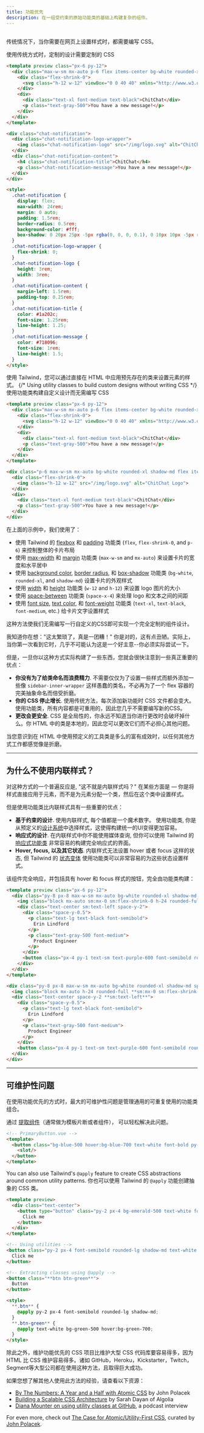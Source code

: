 ```yaml
---
title: 功能优先
description: 在一组受约束的原始功能类的基础上构建复杂的组件。
---
```



## <Heading hidden>Overview</Heading>

<!-- Traditionally, whenever you need to style something on the web, you write CSS. -->
传统情况下，当你需要在网页上设置样式时，都需要编写 CSS。

<TipBad>
使用传统方式时，定制的设计需要定制的 CSS
</TipBad>

```html lightBlue
<template preview class="px-6 py-12">
  <div class="max-w-sm mx-auto p-6 flex items-center bg-white rounded-xl shadow-md space-x-4">
    <div class="flex-shrink-0">
      <svg class="h-12 w-12" viewBox="0 0 40 40" xmlns="http://www.w3.org/2000/svg"><defs><linearGradient x1="50%" y1="0%" x2="50%" y2="100%" id="a"><stop stop-color="#2397B3" offset="0%"/><stop stop-color="#13577E" offset="100%"/></linearGradient><linearGradient x1="50%" y1="0%" x2="50%" y2="100%" id="b"><stop stop-color="#73DFF2" offset="0%"/><stop stop-color="#47B1EB" offset="100%"/></linearGradient></defs><g fill="none" fill-rule="evenodd"><path d="M28.872 22.096c.084.622.128 1.258.128 1.904 0 7.732-6.268 14-14 14-2.176 0-4.236-.496-6.073-1.382l-6.022 2.007c-1.564.521-3.051-.966-2.53-2.53l2.007-6.022A13.944 13.944 0 0 1 1 24c0-7.331 5.635-13.346 12.81-13.95A9.967 9.967 0 0 0 13 14c0 5.523 4.477 10 10 10a9.955 9.955 0 0 0 5.872-1.904z" fill="url(#a)" transform="translate(1 1)"/><path d="M35.618 20.073l2.007 6.022c.521 1.564-.966 3.051-2.53 2.53l-6.022-2.007A13.944 13.944 0 0 1 23 28c-7.732 0-14-6.268-14-14S15.268 0 23 0s14 6.268 14 14c0 2.176-.496 4.236-1.382 6.073z" fill="url(#b)" transform="translate(1 1)"/><path d="M18 17a2 2 0 1 0 0-4 2 2 0 0 0 0 4zM24 17a2 2 0 1 0 0-4 2 2 0 0 0 0 4zM30 17a2 2 0 1 0 0-4 2 2 0 0 0 0 4z" fill="#FFF"/></g></svg>
    </div>
    <div>
      <div class="text-xl font-medium text-black">ChitChat</div>
      <p class="text-gray-500">You have a new message!</p>
    </div>
  </div>
</template>

<div class="chat-notification">
  <div class="chat-notification-logo-wrapper">
    <img class="chat-notification-logo" src="/img/logo.svg" alt="ChitChat Logo">
  </div>
  <div class="chat-notification-content">
    <h4 class="chat-notification-title">ChitChat</h4>
    <p class="chat-notification-message">You have a new message!</p>
  </div>
</div>

<style>
  .chat-notification {
    display: flex;
    max-width: 24rem;
    margin: 0 auto;
    padding: 1.5rem;
    border-radius: 0.5rem;
    background-color: #fff;
    box-shadow: 0 20px 25px -5px rgba(0, 0, 0, 0.1), 0 10px 10px -5px rgba(0, 0, 0, 0.04);
  }
  .chat-notification-logo-wrapper {
    flex-shrink: 0;
  }
  .chat-notification-logo {
    height: 3rem;
    width: 3rem;
  }
  .chat-notification-content {
    margin-left: 1.5rem;
    padding-top: 0.25rem;
  }
  .chat-notification-title {
    color: #1a202c;
    font-size: 1.25rem;
    line-height: 1.25;
  }
  .chat-notification-message {
    color: #718096;
    font-size: 1rem;
    line-height: 1.5;
  }
</style>
```

<!-- With Tailwind, you style elements by applying pre-existing classes directly in your HTML. -->
使用 Tailwind，您可以通过直接在 HTML 中应用预先存在的类来设置元素的样式。
<TipGood>
{/* Using utility classes to build custom designs without writing CSS */}
使用功能类构建自定义设计而无需编写 CSS
</TipGood>

```html lightBlue
<template preview class="px-6 py-12">
  <div class="max-w-sm mx-auto p-6 flex items-center bg-white rounded-xl shadow-md space-x-4">
    <div class="flex-shrink-0">
      <svg class="h-12 w-12" viewBox="0 0 40 40" xmlns="http://www.w3.org/2000/svg"><defs><linearGradient x1="50%" y1="0%" x2="50%" y2="100%" id="a"><stop stop-color="#2397B3" offset="0%"/><stop stop-color="#13577E" offset="100%"/></linearGradient><linearGradient x1="50%" y1="0%" x2="50%" y2="100%" id="b"><stop stop-color="#73DFF2" offset="0%"/><stop stop-color="#47B1EB" offset="100%"/></linearGradient></defs><g fill="none" fill-rule="evenodd"><path d="M28.872 22.096c.084.622.128 1.258.128 1.904 0 7.732-6.268 14-14 14-2.176 0-4.236-.496-6.073-1.382l-6.022 2.007c-1.564.521-3.051-.966-2.53-2.53l2.007-6.022A13.944 13.944 0 0 1 1 24c0-7.331 5.635-13.346 12.81-13.95A9.967 9.967 0 0 0 13 14c0 5.523 4.477 10 10 10a9.955 9.955 0 0 0 5.872-1.904z" fill="url(#a)" transform="translate(1 1)"/><path d="M35.618 20.073l2.007 6.022c.521 1.564-.966 3.051-2.53 2.53l-6.022-2.007A13.944 13.944 0 0 1 23 28c-7.732 0-14-6.268-14-14S15.268 0 23 0s14 6.268 14 14c0 2.176-.496 4.236-1.382 6.073z" fill="url(#b)" transform="translate(1 1)"/><path d="M18 17a2 2 0 1 0 0-4 2 2 0 0 0 0 4zM24 17a2 2 0 1 0 0-4 2 2 0 0 0 0 4zM30 17a2 2 0 1 0 0-4 2 2 0 0 0 0 4z" fill="#FFF"/></g></svg>
    </div>
    <div>
      <div class="text-xl font-medium text-black">ChitChat</div>
      <p class="text-gray-500">You have a new message!</p>
    </div>
  </div>
</template>

<div class="p-6 max-w-sm mx-auto bg-white rounded-xl shadow-md flex items-center space-x-4">
  <div class="flex-shrink-0">
    <img class="h-12 w-12" src="/img/logo.svg" alt="ChitChat Logo">
  </div>
  <div>
    <div class="text-xl font-medium text-black">ChitChat</div>
    <p class="text-gray-500">You have a new message!</p>
  </div>
</div>
```

在上面的示例中，我们使用了：

- 使用 Tailwind 的 [flexbox](/docs/display#flex) 和 [padding](/docs/padding) 功能类 (`flex`, `flex-shrink-0`, and `p-6`) 来控制整体的卡片布局
- 使用 [max-width](/docs/max-width) 和 [margin](/docs/margin) 功能类 (`max-w-sm` and `mx-auto`) 来设置卡片的宽度和水平居中
- 使用 [background color](/docs/background-color), [border radius](/docs/border-radius), 和 [box-shadow](/docs/box-shadow) 功能类 (`bg-white`, `rounded-xl`, and `shadow-md`) 设置卡片的外观样式
- 使用 [width](/docs/width) 和 [height](/docs/height) 功能类 (`w-12` and `h-12`) 来设置 logo 图片的大小
- 使用 [space-between](/docs/space) 功能类 (`space-x-4`) 来处理 logo 和文本之间的间距
- 使用 [font size](/docs/font-size), [text color](/docs/text-color), 和 [font-weight](/docs/font-weight) 功能类 (`text-xl`, `text-black`, `font-medium`, etc.) 给卡片文字设置样式

这种方法使我们无需编写一行自定义的CSS即可实现一个完全定制的组件设计。

我知道你在想："这太繁琐了，真是一团糟！" 你是对的，这有点丑陋。实际上，当你第一次看到它时，几乎不可能认为这是一个好主意--你必须实际尝试一下。

但是，一旦你以这种方式实际构建了一些东西，您就会很快注意到一些真正重要的优点：

- **你没有为了给类命名而浪费精力**. 不需要仅仅为了设置一些样式而额外添加一些像 `sidebar-inner-wrapper` 这样愚蠢的类名，不必再为了一个 flex 容器的完美抽象命名而倍受折磨。
- **你的 CSS 停止增长**. 使用传统方法，每次添加新功能时 CSS 文件都会变大。使用功能类，所有内容都是可重用的，因此您几乎不需要编写新的CSS。
- **更改会更安全**. CSS 是全局性的，你永远不知道当你进行更改时会破坏掉什么。你 HTML 中的类是本地的，因此您可以更改它们而不必担心其他问题。

当您意识到在 HTML 中使用预定义的工具类是多么的富有成效时，以任何其他方式工作都感觉像是折磨。

---

## 为什么不使用内联样式？

对这种方式的一个普遍反应是, "这不就是内联样式吗？" 在某些方面是 — 你是将样式直接应用于元素，而不是为元素分配一个类，然后在这个类中设置样式。

但是使用功能类比内联样式具有一些重要的优点：

- **基于约束的设计**. 使用内联样式, 每个值都是一个魔术数字。 使用功能类, 你是从预定义的[设计系统](/docs/theme)中选择样式，这使得构建统一的UI变得更加容易。
- **响应式的设计**. 在内联样式中你不能使用媒体查询, 但你可以使用 Tailwind 的 [响应式功能类](/docs/responsive-design) 非常容易的构建完全响应式的界面。
- **Hover, focus, 以及其它状态**. 内联样式无法设置 hover 或者 focus 这样的状态, 但 Tailwind 的 [状态变体](/docs/hover-focus-and-other-states) 使用功能类可以非常容易的为这些状态设置样式。

该组件完全响应，并包括具有 hover 和 focus 样式的按钮，完全由功能类构建：

```html purple
<template preview class="px-6 py-12">
  <div class="py-8 px-8 max-w-sm mx-auto bg-white rounded-xl shadow-md sm:flex sm:items-center space-y-2 sm:space-y-0 sm:space-x-6 sm:py-4">
    <img class="block mx-auto sm:mx-0 sm:flex-shrink-0 h-24 rounded-full" src="/img/erin-lindford.jpg" alt="Woman's Face">
    <div class="text-center sm:text-left space-y-2">
      <div class="space-y-0.5">
        <p class="text-lg text-black font-semibold">
          Erin Lindford
        </p>
        <p class="text-gray-500 font-medium">
          Product Engineer
        </p>
      </div>
      <button class="px-4 py-1 text-sm text-purple-600 font-semibold rounded-full border border-purple-200 hover:text-white hover:bg-purple-600 hover:border-transparent focus:outline-none focus:ring-2 focus:ring-purple-600 focus:ring-offset-2">Message</button>
    </div>
  </div>
</template>

<div class="py-8 px-8 max-w-sm mx-auto bg-white rounded-xl shadow-md space-y-2 **sm:py-4 sm:flex sm:items-center sm:space-y-0 sm:space-x-6**">
  <img class="block mx-auto h-24 rounded-full **sm:mx-0 sm:flex-shrink-0**" src="/img/erin-lindford.jpg" alt="Woman's Face">
  <div class="text-center space-y-2 **sm:text-left**">
    <div class="space-y-0.5">
      <p class="text-lg text-black font-semibold">
        Erin Lindford
      </p>
      <p class="text-gray-500 font-medium">
        Product Engineer
      </p>
    </div>
    <button class="px-4 py-1 text-sm text-purple-600 font-semibold rounded-full border border-purple-200 **hover:text-white hover:bg-purple-600 hover:border-transparent focus:outline-none focus:ring-2 focus:ring-purple-600 focus:ring-offset-2**">Message</button>
  </div>
</div>
```

---

## 可维护性问题

在使用功能优先的方式时，最大的可维护性问题是管理通用的可重复使用的功能类组合。

通过 [提取组件](/docs/extracting-components)（通常做为模板片断或者组件）， 可以轻松解决此问题。

```html
<!-- PrimaryButton.vue -->
<template>
  <button class="bg-blue-500 hover:bg-blue-700 text-white font-bold py-2 px-4 rounded">
    <slot/>
  </button>
</template>
```

You can also use Tailwind's `@apply` feature to create CSS abstractions around common utility patterns.
你也可以使用 Tailwind 的 `@apply` 功能创建抽象的 CSS 类。

```html emerald
<template preview>
  <div class="text-center">
    <button type="button" class="py-2 px-4 bg-emerald-500 text-white font-semibold rounded-lg shadow-md hover:bg-emerald-700 focus:outline-none" tabindex="-1">
      Click me
    </button>
  </div>
</template>

<!-- Using utilities -->
<button class="py-2 px-4 font-semibold rounded-lg shadow-md text-white bg-green-500 hover:bg-green-700">
  Click me
</button>

<!-- Extracting classes using @apply -->
<button class="**btn btn-green**">
  Button
</button>

<style>
  **.btn** {
    @apply py-2 px-4 font-semibold rounded-lg shadow-md;
  }
  **.btn-green** {
    @apply text-white bg-green-500 hover:bg-green-700;
  }
</style>
```

除此之外，维护功能优先的 CSS 项目比维护大型 CSS 代码库要容易得多，因为 HTML 比 CSS 维护容易得多。诸如 GitHub，Heroku，Kickstarter，Twitch，Segment等大型公司都在使用这种方法，且取得巨大成功。

如果您想了解其他人使用此方法的经验，请查看以下资源：

- [By The Numbers: A Year and a Half with Atomic CSS](https://medium.com/@johnpolacek/by-the-numbers-a-year-and-half-with-atomic-css-39d75b1263b4) by John Polacek
- [Building a Scalable CSS Architecture](https://blog.algolia.com/redesigning-our-docs-part-4-building-a-scalable-css-architecture/) by Sarah Dayan of Algolia
- [Diana Mounter on using utility classes at GitHub](http://www.fullstackradio.com/75), a podcast interview

For even more, check out [The Case for Atomic/Utility-First CSS](https://johnpolacek.github.io/the-case-for-atomic-css/), curated by [John Polacek](https://twitter.com/johnpolacek).
